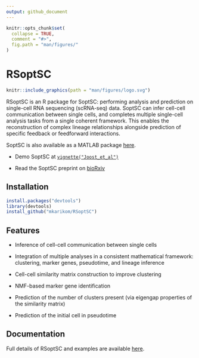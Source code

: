 ```yaml
---
output: github_document
---
```


<!-- README.md is generated from README.Rmd. Please edit that file -->

```r
knitr::opts_chunk$set(
  collapse = TRUE,
  comment = "#>",
  fig.path = "man/figures/"
)
```

# RSoptSC 

```r
knitr::include_graphics(path = "man/figures/logo.svg")
```

RSoptSC is an R package for SoptSC: performing analysis and prediction on single-cell RNA sequencing (scRNA-seq) data. SoptSC can infer cell-cell communication between single cells, and completes multiple single-cell analysis tasks from a single coherent framework. This enables the reconstruction of complex lineage relationships alongside prediction of specific feedback or feedforward interactions. 

SoptSC is also available as a MATLAB package [here](https://github.com/wangshuxiong/soptsc).

* Demo SoptSC at [`vignette("Joost_et_al")`](https://mkarikom.github.io/RSoptSC/articles/Joost_et_al.html)

* Read the SoptSC preprint on [bioRxiv](https://www.biorxiv.org/content/early/2018/05/12/168922)


## Installation

```r
install.packages("devtools")
library(devtools)
install_github("mkarikom/RSoptSC")
```


## Features

* Inference of cell-cell communication between single cells

* Integration of multiple analyses in a consistent mathematical framework: clustering, marker genes, pseudotime, and lineage inference

* Cell-cell similarity matrix construction to improve clustering

* NMF-based marker gene identification

* Prediction of the number of clusters present (via eigengap properties of the similarity matrix)

* Prediction of the initial cell in pseudotime


## Documentation

Full details of RSoptSC and examples are available [here](https://mkarikom.github.io/RSoptSC).
